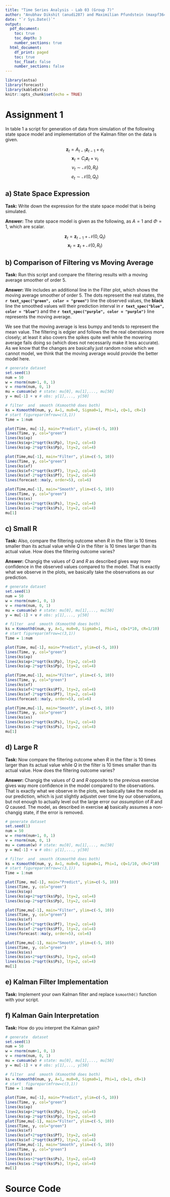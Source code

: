 ```yaml
---
title: "Time Series Analysis - Lab 03 (Group 7)"
author: "Anubhav Dikshit (anudi287) and Maximilian Pfundstein (maxpf364)"
date: "`r Sys.Date()`"
output:
  pdf_document:
    toc: true
    toc_depth: 3
    number_sections: true
  html_document:
    df_print: paged
    toc: true
    toc_float: false
    number_sections: false
---
```


```r
library(astsa)
library(forecast)
library(kableExtra)
knitr::opts_chunk$set(echo = TRUE)
```

# Assignment 1

In table 1 a script for generation of data from simulation of the following state space model and implementation of the Kalman filter on the data is given.

$$\mathbf{z}_t = A_{t-1} \mathbf{z}_{t-1} + e_t$$
$$\mathbf{x}_t = C_t \mathbf{z}_t + \nu_t$$
$$ \nu_t \sim \mathcal{N}(0, R_t)$$
$$e_t \sim \mathcal{N}(0, Q_t)$$

## a) State Space Expression

**Task:** Write down the expression for the state space model that is being simulated.

**Answer:** The state space model is given as the following, as $A=1$ and $\Phi=1$, which are scalar.

$$\mathbf{z}_t = \mathbf{z}_{t-1} + \mathcal{N}(0, Q_t)$$
$$\mathbf{x}_t = \mathbf{z}_t + \mathcal{N}(0, R_t)$$

## b) Comparison of Filtering vs Moving Average

**Task:** Run this script and compare the filtering results with a moving average smoother of order $5$.

**Answer:** We includes an additional line in the Filter plot, which shows the moving average smoother of order $5$. The dots represent the real states, the **`r text_spec("green", color = "green")`** line the observed values, the **black** line the smoothed values will their prediction interval in **`r text_spec("blue", color = "blue")`** and the **`r text_spec("purple", color = "purple")`** line represents the moving average.

We see that the moving average is less bumpy and tends to represent the mean value. The filtering is edgier and follows the the real oberstaions more closely; at least it also covers the spikes quite well while the movering average fails doing so (which does not necessarily make it less accurate). As we know that the changes are basically just random noise which we cannot model, we think that the moving average would provide the better model here.


```r

# generate dataset
set.seed(1)
num = 50
w = rnorm(num+1, 0, 1)
v = rnorm(num, 0, 1)
mu = cumsum(w) # state: mu[0], mu[1],..., mu[50]
y = mu[-1] + v # obs: y[1],..., y[50]

# filter  and  smooth (Ksmooth0 does both)
ks = Ksmooth0(num, y, A=1, mu0=0, Sigma0=1, Phi=1, cQ=1, cR=1)
# start figurepar(mfrow=c(3,1))
Time = 1:num

plot(Time, mu[-1], main="Predict", ylim=c(-5, 10))
lines(Time, y, col="green")
lines(ks$xp)
lines(ks$xp+2*sqrt(ks$Pp), lty=2, col=4)
lines(ks$xp-2*sqrt(ks$Pp), lty=2, col=4)

plot(Time,mu[-1], main="Filter", ylim=c(-5, 10))
lines(Time, y, col="green")
lines(ks$xf)
lines(ks$xf+2*sqrt(ks$Pf), lty=2, col=4)
lines(ks$xf-2*sqrt(ks$Pf), lty=2, col=4)
lines(forecast::ma(y, order=5), col=6)

plot(Time,mu[-1], main="Smooth", ylim=c(-5, 10))
lines(Time, y, col="green")
lines(ks$xs)
lines(ks$xs+2*sqrt(ks$Ps), lty=2, col=4)
lines(ks$xs-2*sqrt(ks$Ps), lty=2, col=4)
mu[1]

```

## c) Small R

**Task:** Also, compare the filtering outcome when $R$ in the filter is 10 times smaller than its actual value while $Q$ in the filter is $10$ times larger than its actual value. How does the filtering outcome varies?

**Answer:** Changig the values of $Q$ and $R$ as described gives way more confidence in the observed values compared to the model. That is exactly what we observe in the plots, we basically take the observations as our prediction.

```r

# generate dataset
set.seed(1)
num = 50
w = rnorm(num+1, 0, 1)
v = rnorm(num, 0, 1)
mu = cumsum(w) # state: mu[0], mu[1],..., mu[50]
y = mu[-1] + v # obs: y[1],..., y[50]

# filter  and  smooth (Ksmooth0 does both)
ks = Ksmooth0(num, y, A=1, mu0=0, Sigma0=1, Phi=1, cQ=1*10, cR=1/10)
# start figurepar(mfrow=c(3,1))
Time = 1:num

plot(Time, mu[-1], main="Predict", ylim=c(-5, 10))
lines(Time, y, col="green")
lines(ks$xp)
lines(ks$xp+2*sqrt(ks$Pp), lty=2, col=4)
lines(ks$xp-2*sqrt(ks$Pp), lty=2, col=4)

plot(Time,mu[-1], main="Filter", ylim=c(-5, 10))
lines(Time, y, col="green")
lines(ks$xf)
lines(ks$xf+2*sqrt(ks$Pf), lty=2, col=4)
lines(ks$xf-2*sqrt(ks$Pf), lty=2, col=4)
lines(forecast::ma(y, order=5), col=6)

plot(Time,mu[-1], main="Smooth", ylim=c(-5, 10))
lines(Time, y, col="green")
lines(ks$xs)
lines(ks$xs+2*sqrt(ks$Ps), lty=2, col=4)
lines(ks$xs-2*sqrt(ks$Ps), lty=2, col=4)
mu[1]

```

## d) Large R

**Task:** Now compare the filtering outcome when $R$ in the filter is $10$ times larger than its actual value while $Q$ in the filter is $10$ times smaller than its actual value. How does the filtering outcome varies?

**Answer:** Changig the values of $Q$ and $R$ opposite to the previous exercise gives way more confidence in the model compared to the observations. That is exactly what we observe in the plots, we basically take the model as our prediction, which is just slightly adjustet over time by our observations, but not enough to actually level out the large error our *assumption* of $R$ and $Q$ caused. The model, as described in exercise **a)** basically assumes a non-changig state, if the error is removed.

```r

# generate dataset
set.seed(1)
num = 50
w = rnorm(num+1, 0, 1)
v = rnorm(num, 0, 1)
mu = cumsum(w) # state: mu[0], mu[1],..., mu[50]
y = mu[-1] + v # obs: y[1],..., y[50]

# filter  and  smooth (Ksmooth0 does both)
ks = Ksmooth0(num, y, A=1, mu0=0, Sigma0=1, Phi=1, cQ=1/10, cR=1*10)
# start figurepar(mfrow=c(3,1))
Time = 1:num

plot(Time, mu[-1], main="Predict", ylim=c(-5, 10))
lines(Time, y, col="green")
lines(ks$xp)
lines(ks$xp+2*sqrt(ks$Pp), lty=2, col=4)
lines(ks$xp-2*sqrt(ks$Pp), lty=2, col=4)

plot(Time,mu[-1], main="Filter", ylim=c(-5, 10))
lines(Time, y, col="green")
lines(ks$xf)
lines(ks$xf+2*sqrt(ks$Pf), lty=2, col=4)
lines(ks$xf-2*sqrt(ks$Pf), lty=2, col=4)
lines(forecast::ma(y, order=5), col=6)

plot(Time,mu[-1], main="Smooth", ylim=c(-5, 10))
lines(Time, y, col="green")
lines(ks$xs)
lines(ks$xs+2*sqrt(ks$Ps), lty=2, col=4)
lines(ks$xs-2*sqrt(ks$Ps), lty=2, col=4)
mu[1]

```

## e) Kalman Filter Implementation

**Task:** Implement your own Kalman filter and replace `ksmooth0()` function with your script.

## f) Kalman Gain Interpretation

**Task:** How do you interpret the Kalman gain?



```r

# generate  dataset
set.seed(1)
num = 50
w = rnorm(num+1, 0, 1)
v = rnorm(num, 0, 1)
mu = cumsum(w) # state: mu[0], mu[1],..., mu[50]
y = mu[-1] + v # obs: y[1],..., y[50]

# filter  and  smooth (Ksmooth0 does both)
ks = Ksmooth0(num, y, A=1, mu0=0, Sigma0=1, Phi=1, cQ=1, cR=1)
# start  figurepar(mfrow=c(3,1))
Time = 1:num

plot(Time, mu[-1], main="Predict", ylim=c(-5, 10))
lines(Time, y, col="green")
lines(ks$xp)
lines(ks$xp+2*sqrt(ks$Pp), lty=2, col=4)
lines(ks$xp-2*sqrt(ks$Pp), lty=2, col=4)
plot(Time,mu[-1], main="Filter", ylim=c(-5, 10))
lines(Time, y, col="green")
lines(ks$xf)
lines(ks$xf+2*sqrt(ks$Pf), lty=2, col=4)
lines(ks$xf-2*sqrt(ks$Pf), lty=2, col=4)
plot(Time,mu[-1], main="Smooth", ylim=c(-5, 10))
lines(Time, y, col="green")
lines(ks$xs)
lines(ks$xs+2*sqrt(ks$Ps), lty=2, col=4)
lines(ks$xs-2*sqrt(ks$Ps), lty=2, col=4)
mu[1]

```


# Source Code

```r

```